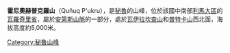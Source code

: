 {{Coord|11|41|13|S|76|14|5|W|display=title}}

'''霍尼奧赫普克羅山'''（Quñuq P'ukru），是[[秘魯|秘魯]]的山峰，位於該國中南部[[利馬大區|利馬大區]]的[[瓦羅奇里省|瓦羅奇里省]]，屬於[[安第斯山脈|安第斯山脈]]的一部分，處於[[瓦伊拉坎查山|瓦伊拉坎查山]]和[[普特卡山_(利馬大區)|普特卡山]]西北面，海拔高度約5,000米。
 
{{Peru-geo-stub}}
[[Category:秘魯山峰|Category:秘魯山峰]]